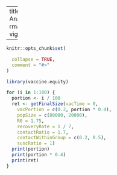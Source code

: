 ---
title: "Sensitivity Analysis"
output: rmarkdown::html_vignette
vignette: >
%\VignetteIndexEntry{Sensitivity Analysis}
  %\VignetteEngine{knitr::rmarkdown}
  %\VignetteEncoding{UTF-8}

  ---

```r
knitr::opts_chunk$set(

  collapse = TRUE,
  comment = "#>"
)
```

```r
library(vaccine.equity)
```

```r
for (i in 1:100) {
  portion <- i / 100
  ret <- getFinalSize(vacTime = 0,
    vacPortion = c(0.2, portion * 0.4),
    popSize = c(80000, 20000),
    R0 = 1.75,
    recoveryRate = 1 / 7,
    contactRatio = 1.7,
    contactWithinGroup = c(0.2, 0.5),
    suscRatio = 1)
  print(portion)
  print(portion * 0.4)
  print(ret)
}
```
